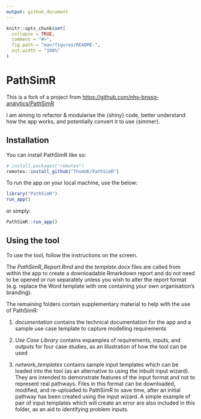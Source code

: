 ```yaml
---
output: github_document
---
```


<!-- README.md is generated from README.Rmd. Please edit that file -->

```r
knitr::opts_chunk$set(
  collapse = TRUE,
  comment = "#>",
  fig.path = "man/figures/README-",
  out.width = "100%"
)
```

# PathSimR

<!-- badges: start -->
<!-- badges: end -->

This is a fork of a project from <https://github.com/nhs-bnssg-analytics/PathSimR>

I am aiming to refactor & modularise the {shiny} code, better understand how the app works, and potentially convert it to use {simmer}.

## Installation

You can install PathSimR like so:

``` r
# install.packages("remotes")
remotes::install_github("ThomUK/PathSimR")
```

To run the app on your local machine, use the below:

``` r
library("PathSimR")
run_app()
```

or simply:

``` r
PathSimR::run_app()
```

## Using the tool

To use the tool, follow the instructions on the screen.

The *PathSimR_Report.Rmd* and the *template.docx* files are called from within the app to create a downloadable Rmarkdown report and do not need to be opened or run separately unless you wish to alter the report format (e.g. replace the Word template with one containing your own organisation's branding).

The remaining folders contain supplementary material to help with the use of PathSimR:

1. *documentation* contains the technical documentation for the app and a sample use case template to capture modelling requirements

2. *Use Case Library* contains expamples of requirements, inputs, and outputs for four case studies, as an illustration of how the tool can be used

3. *network_templates* contains sample input templates which can be loaded into the tool (as an alternative to using the inbuilt input wizard). They are intended to demonstrate features of the input format and not to represent real pathways. Files in this format can be downloaded, modified, and re-uploaded to PathSimR to save time, after an initial pathway has been created using the input wizard. A simple example of pair of input templates which will create an error are also included in this folder, as an aid to identifying problem inputs.
